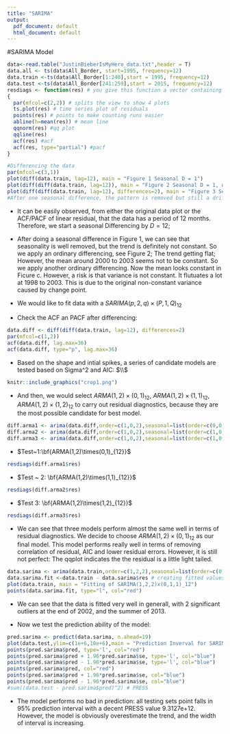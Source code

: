 ---
title: "SARIMA"
output:
  pdf_document: default
  html_document: default
---



#SARIMA Model

```{r,fig.height=5,fig.width=9, echo = FALSE}
data<-read.table("JustinBieberIsMyHero_data.txt",header = T)
data.all <- ts(data$All_Border, start=1995, frequency=12)
data.train <-ts(data$All_Border[1:240],start = 1995, frequency=12)
data.test <-ts(data$All_Border[241:259],start = 2015, frequency=12)
resdiags <- function(res) # you give this function a vector containing residuals from a model
{
  par(mfcol=c(2,2)) # splits the view to show 4 plots
  ts.plot(res) # time series plot of residuals
  points(res) # points to make counting runs easier
  abline(h=mean(res)) # mean line
  qqnorm(res) #qq plot
  qqline(res)
  acf(res) #acf
  acf(res, type="partial") #pacf
}
```




```{r,fig.height=8,fig.width=10,echo = FALSE}
#Differencing the data
par(mfcol=c(3,1))
plot(diff(data.train, lag=12), main = "Figure 1 Seasonal D = 1")
plot(diff(diff(data.train, lag=12)), main = "Figure 2 Seasonal D = 1, ordinary d = 1")
plot(diff(diff(data.train, lag=12), differences=2), main = "Figure 3 Seasonal D = 1, ordinary d = 2")
#After one seasonal difference, the pattern is removed but still a drifting trend After adding an ordinary difference, it looks better but still not stationary, particularly around the change point. After a second ordinary difference it looks great so that is our differenced series.
```


+ It can be easily observed, from either the original data plot or the ACF/PACF of linear residual, that the data has a period of 12 months. Therefore, we start a seasonal Differencing by $D = 12$;

+ After doing a seasonal difference in Figure 1, we can see that seasonality is well removed, but the trend is definitely not constant. So we apply an ordinary differencing, see Figure 2; The trend getting flat;  However, the mean around 2000 to 2003 seems not to be constant. So we apply another ordinary differencing. Now the mean looks constant in Ficure c. However, a risk is that variance is not constant. It flutuates a lot at 1998 to 2003. This is due to the original non-constant variance caused by change point.


+ We would like to fit data with a $SARIMA(p,2,q)\times (P,1,Q)_{12}$


+ Check the ACF an PACF after differencing:

```{r,echo = FALSE,fig.height=5,fig.width=9}
data.diff <- diff(diff(data.train, lag=12), differences=2)
par(mfcol=c(1,2))
acf(data.diff, lag.max=36)
acf(data.diff, type="p", lag.max=36)
```

+ Based on the shape and intial spikes, a series of candidate models are tested based on Sigma^2 and AIC:
$\\$

```{r, out.width = "350px",echo = FALSE}
knitr::include_graphics("crop1.png")
```

+ And then, we would select $ARMA(1,2) \times (0,1)_{12}$, $ARMA(1,2) \times (1,1)_{12}$, $ARMA(1,2) \times (1,2)_{12}$ to carry out residual diagnostics, because they are the most possible candidate for best model.

```{r,fig.height=4,fig.width=4,echo = FALSE}
diff.arma1 <- arima(data.diff,order=c(1,0,2),seasonal=list(order=c(0,0,1), period=12))
diff.arma2 <- arima(data.diff,order=c(1,0,2),seasonal=list(order=c(1,0,1), period=12))
diff.arma3 <- arima(data.diff,order=c(1,0,2),seasonal=list(order=c(1,0,2), period=12))
```


+ $Test~1:\bf{ARMA(1,2)\times(0,1)_{12}}$

```{r,fig.height=4,fig.width=4,echo = FALSE}
resdiags(diff.arma1$res)
```

+ $Test ~ 2: \bf{ARMA(1,2)\times(1,1)_{12}}$

```{r,fig.height=4,fig.width=4,echo = FALSE}
resdiags(diff.arma2$res)
```

+ $Test 3: \bf{ARMA(1,2)\times(1,2)_{12}}$

```{r,fig.height=4,fig.width=4,echo = FALSE}
resdiags(diff.arma3$res)
```

+ We can see that three models perform almost the same well in terms of residual diagnostics. We decide to choose $ARMA(1,2)\times(0,1)_{12}$ as our final model. This model performs really well in terms of removing correlation of residual, AIC and lower residual errors. However, it is still not perfect: The qqplot indicates the the residual is a little light tailed.  

```{r,fig.height=3,fig.width=8,echo = FALSE}
data.sarima <- arima(data.train,order=c(1,2,2),seasonal=list(order=c(0,1,1),frequency=12))
data.sarima.fit <-data.train - data.sarima$res # creating fitted values
plot(data.train, main = "Fitting of SARIMA(1,2,2)x(0,1,1)_12")
points(data.sarima.fit, type="l", col="red")
```


+ We can see that the data is fitted very well in generall, with 2 significant outliers at the end of 2002, and the summer of 2013.

+ Now we test the prediction ability of the model:

```{r,fig.height=5,fig.width=8,echo=FALSE}
pred.sarima <- predict(data.sarima, n.ahead=19)
plot(data.test,ylim=c(1e+6,10e+6),main = "Prediction Inverval for SARIMA")
points(pred.sarima$pred, type='l', col="red")
points(pred.sarima$pred + 1.96*pred.sarima$se, type='l', col="blue")
points(pred.sarima$pred - 1.96*pred.sarima$se, type='l', col="blue")
points(pred.sarima$pred, col="red")
points(pred.sarima$pred + 1.96*pred.sarima$se, col="blue")
points(pred.sarima$pred - 1.96*pred.sarima$se, col="blue")
#sum((data.test - pred.sarima$pred)^2) # PRESS
```

+ The model performs no bad in prediction: all testing sets point falls in 95% prediction interval with a decent PRESS value 9.3127e+12. However, the model is obviously overestimate the trend, and the width of interval is increasing.

\pagebreak